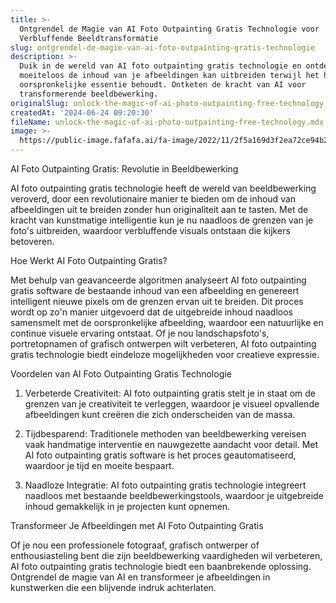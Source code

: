 ```yaml
---
title: >-
  Ontgrendel de Magie van AI Foto Outpainting Gratis Technologie voor
  Verbluffende Beeldtransformatie
slug: ontgrendel-de-magie-van-ai-foto-outpainting-gratis-technologie
description: >-
  Duik in de wereld van AI foto outpainting gratis technologie en ontdek hoe het
  moeiteloos de inhoud van je afbeeldingen kan uitbreiden terwijl het hun
  oorspronkelijke essentie behoudt. Ontketen de kracht van AI voor
  transformerende beeldbewerking.
originalSlug: unlock-the-magic-of-ai-photo-outpainting-free-technology
createdAt: '2024-06-24 09:20:30'
fileName: unlock-the-magic-of-ai-photo-outpainting-free-technology.mdx
image: >-
  https://public-image.fafafa.ai/fa-image/2022/11/2f5a169d3f2ea72ce94b2839d63978df.jpg
---
```




AI Foto Outpainting Gratis: Revolutie in Beeldbewerking

AI foto outpainting gratis technologie heeft de wereld van beeldbewerking veroverd, door een revolutionaire manier te bieden om de inhoud van afbeeldingen uit te breiden zonder hun originaliteit aan te tasten. Met de kracht van kunstmatige intelligentie kun je nu naadloos de grenzen van je foto's uitbreiden, waardoor verbluffende visuals ontstaan die kijkers betoveren.

Hoe Werkt AI Foto Outpainting Gratis?

Met behulp van geavanceerde algoritmen analyseert AI foto outpainting gratis software de bestaande inhoud van een afbeelding en genereert intelligent nieuwe pixels om de grenzen ervan uit te breiden. Dit proces wordt op zo'n manier uitgevoerd dat de uitgebreide inhoud naadloos samensmelt met de oorspronkelijke afbeelding, waardoor een natuurlijke en continue visuele ervaring ontstaat. Of je nou landschapsfoto's, portretopnamen of grafisch ontwerpen wilt verbeteren, AI foto outpainting gratis technologie biedt eindeloze mogelijkheden voor creatieve expressie.

Voordelen van AI Foto Outpainting Gratis Technologie

1. Verbeterde Creativiteit: AI foto outpainting gratis stelt je in staat om de grenzen van je creativiteit te verleggen, waardoor je visueel opvallende afbeeldingen kunt creëren die zich onderscheiden van de massa.

2. Tijdbesparend: Traditionele methoden van beeldbewerking vereisen vaak handmatige interventie en nauwgezette aandacht voor detail. Met AI foto outpainting gratis software is het proces geautomatiseerd, waardoor je tijd en moeite bespaart.

3. Naadloze Integratie: AI foto outpainting gratis technologie integreert naadloos met bestaande beeldbewerkingstools, waardoor je uitgebreide inhoud gemakkelijk in je projecten kunt opnemen.

Transformeer Je Afbeeldingen met AI Foto Outpainting Gratis

Of je nou een professionele fotograaf, grafisch ontwerper of enthousiasteling bent die zijn beeldbewerking vaardigheden wil verbeteren, AI foto outpainting gratis technologie biedt een baanbrekende oplossing. Ontgrendel de magie van AI en transformeer je afbeeldingen in kunstwerken die een blijvende indruk achterlaten.